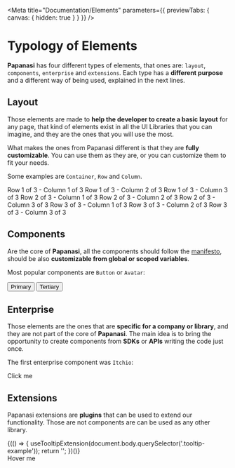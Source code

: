 
<Meta title="Documentation/Elements" parameters={{ previewTabs: { canvas: { hidden: true } } }} />

# Typology of Elements

**Papanasi** has four different types of elements, that ones are: `layout`, `components`, `enterprise` and `extensions`. Each type has a **different purpose** and a different way of being used, explained in the next lines.

## Layout

Those elements are made to **help the developer to create a basic layout** for any page, that kind of elements exist in all the UI Libraries that you can imagine, and they are the ones that you will use the most.

What makes the ones from Papanasi different is that they are **fully customizable**. You can use them as they are, or you can customize them to fit your needs.

Some examples are `Container`, `Row` and `Column`.

<Canvas>
  <Container>
    <Row>
      <Column>Row 1 of 3 - Column 1 of 3</Column>
      <Column>Row 1 of 3 - Column 2 of 3</Column>
      <Column>Row 1 of 3 - Column 3 of 3</Column>
    </Row>
    <Row>
      <Column>Row 2 of 3 - Column 1 of 3</Column>
      <Column>Row 2 of 3 - Column 2 of 3</Column>
      <Column>Row 2 of 3 - Column 3 of 3</Column>
    </Row>
    <Row>
      <Column>Row 3 of 3 - Column 1 of 3</Column>
      <Column>Row 3 of 3 - Column 2 of 3</Column>
      <Column>Row 3 of 3 - Column 3 of 3</Column>
    </Row>
  </Container>
</Canvas>

## Components

Are the core of **Papanasi**, all the components should follow the [manifesto](https://github.com/CKGrafico/papanasi#-manifesto), should be also **customizable from global or scoped variables**.

Most popular components are `Button` or `Avatar`:

<Canvas>
  <Button variant="primary">Primary</Button>
  <Button variant="tertiary" outline>
    Tertiary
  </Button>
  <Avatar name="Alis Mug" />
</Canvas>

## Enterprise

Those elements are the ones that are **specific for a company or library**, and they are not part of the core of **Papanasi**. The main idea is to bring the opportunity to create components from **SDKs** or **APIs** writing the code just once.

The first enterprise component was `Itchio`:

<Canvas>
  <Itchio user="ckgrafico" game="alice-ring" width={800} height={600}>
    <span>Click me</span>
  </Itchio>
</Canvas>

## Extensions

Papanasi extensions are **plugins** that can be used to extend our functionality. Those are not components are can be used as any other library.

<Canvas>
  {(() => {
    useTooltipExtension(document.body.querySelector('.tooltip-example'));
    return '';
  })()}
  <div className="tooltip-example">
    <span title="Example tooltip" style={{ fontSize: '3rem' }}>
      Hover me
    </span>
  </div>
</Canvas>
